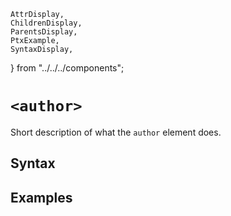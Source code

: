     AttrDisplay,
    ChildrenDisplay,
    ParentsDisplay,
    PtxExample,
    SyntaxDisplay,
} from "../../../components";

# `<author>`

Short description of what the `author` element does.

## Syntax

<SyntaxDisplay name="author" />

## Examples

    